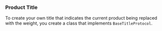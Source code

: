 
### Product Title

To create your own title that indicates the current product being replaced with the weight, you create a class that implements `BaseTitleProtocol`.

<BaseTitleComponent />